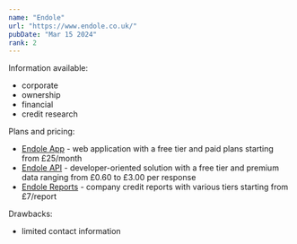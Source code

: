 ```yaml
---
name: "Endole"
url: "https://www.endole.co.uk/"
pubDate: "Mar 15 2024"
rank: 2
---
```


Information available:

- corporate
- ownership
- financial
- credit research

Plans and pricing:

- [Endole App](https://www.endole.co.uk/app/) - web application with a free tier and paid plans starting from £25/month
- [Endole API](https://www.endole.co.uk/api/) - developer-oriented solution with a free tier and premium data ranging
  from £0.60 to £3.00 per response
- [Endole Reports](https://www.endole.co.uk/reports/) - company credit reports with various tiers starting from £7/report

Drawbacks:

- limited contact information
